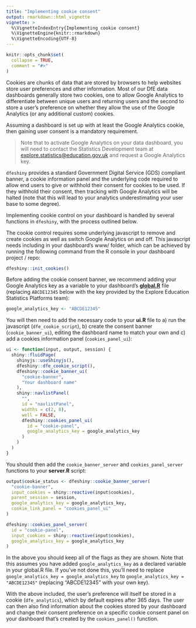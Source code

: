 ```yaml
---
title: "Implementing cookie consent"
output: rmarkdown::html_vignette
vignette: >
  %\VignetteIndexEntry{Implementing cookie consent}
  %\VignetteEngine{knitr::rmarkdown}
  %\VignetteEncoding{UTF-8}
---
```


```r
knitr::opts_chunk$set(
  collapse = TRUE,
  comment = "#>"
)
```

Cookies are chunks of data that are stored by browsers to help websites store 
user preferences and other information. Most of our DfE data dashboards 
generally store two cookies, one to allow Google Analytics to differentiate 
between unique users and returning users and the second to store a user's 
preference on whether they allow the use of the Google Analytics (or any 
additional custom) cookies.

Assuming a dashboard is set up with at least the Google Analytics cookie, then 
gaining user consent is a mandatory requirement.

> Note that to activate Google Analytics on your data dashboard, you will need 
to contact the Statistics Development team at 
[explore.statistics@education.gov.uk](mailto:explore.statistics@education.gov.uk) and request a Google Analytics key.

`dfeshiny` provides a standard Government Digital Service (GDS) compliant 
banner, a cookie information panel and the underlying code required to allow end 
users to give or withhold their consent for cookies to be used. If they withhold 
their consent, then tracking with Google Analytics will be halted (note that 
this will lead to your analytics underestimating your user base to some degree).

Implementing cookie control on your dashboard is handled by several functions 
in `dfeshiny`, with the process outlined below.

The cookie control requires some underlying javascript to remove and create 
cookies as well as switch Google Analytics on and off. This javascript needs 
including in your dashboard's www/ folder, which can be achieved by running the 
following command from the R console in your dashboard project / repo:

```r
dfeshiny::init_cookies()
```

Before adding the cookie consent banner, we recommend adding your Google 
Analytics key as a variable to your dashboard's **[global.R](https://github.com/dfe-analytical-services/dfeshiny/blob/cookie-module/tests/test_dashboard/global.R)**
file (replacing `ABCDE12345` below with the key provided by the Explore Education Statistics Platforms team):

```r
google_analytics_key <- "ABCDE12345"
```

You will then need to add the necessary code to your **ui.R** file to a) run the 
javascript (`dfe_cookie_script`), b) create the consent banner 
(`cookie_banner_ui`), editing the dashboard name to match your own and c) add a cookies information panel 
(`cookies_panel_ui`):


```r
ui <- function(input, output, session) {
  shiny::fluidPage(
    shinyjs::useShinyjs(),
    dfeshiny::dfe_cookie_script(),
    dfeshiny::cookie_banner_ui(
      "cookie-banner",
      "Your dashboard name"
    ),
    shiny::navlistPanel(
      "",
      id = "navlistPanel",
      widths = c(2, 8),
      well = FALSE,
      dfeshiny::cookies_panel_ui(
        id = "cookie-panel",
        google_analytics_key = google_analytics_key
      )
    )
  )
}
```

You should then add the `cookie_banner_server` and `cookies_panel_server` 
functions to your **server.R** script:

```r
output$cookie_status <- dfeshiny::cookie_banner_server(
  "cookie-banner",
  input_cookies = shiny::reactive(input$cookies),
  parent_session = session,
  google_analytics_key = google_analytics_key,
  cookie_link_panel = "cookies_panel_ui"
)

dfeshiny::cookies_panel_server(
  id = "cookie-panel",
  input_cookies = shiny::reactive(input$cookies),
  google_analytics_key = google_analytics_key
)
```

In the above you should keep all of the flags as they are shown. Note that this 
assumes you have added `google_analytics_key` as a declared variable in your 
global.R file. If you've not done this, you'll need to replace 
`google_analytics_key = google_analytics_key` to 
`google_analytics_key = "ABCDE12345"` (replacing "ABCDE12345" with your own 
key).

With the above included, the user's preference will itself be stored in a
cookie (`dfe_analytics`), which by default expires after 365 days. The user can
then also find information about the cookies stored by your dashboard and change 
their consent preference on a specific cookie consent panel on your dashboard 
that's created by the `cookies_panel()` function.

